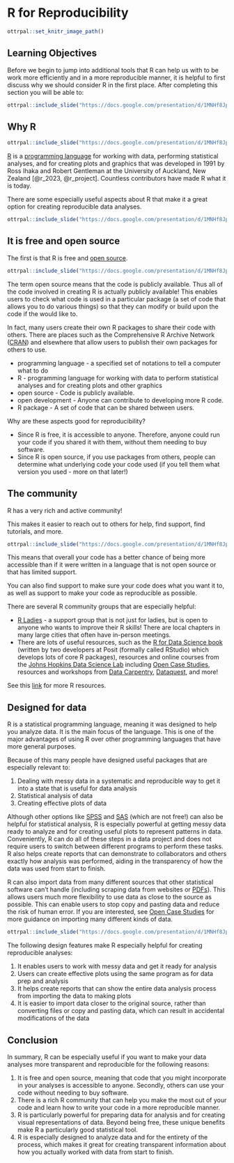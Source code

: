 
# R for Reproducibility


```r
ottrpal::set_knitr_image_path()
```

## Learning Objectives

Before we begin to jump into additional tools that R can help us with to be work more efficiently and in a more reproducible manner, it is helpful to first discuss why we should consider R in the first place. After completing this section you will be able to:

```r
ottrpal::include_slide("https://docs.google.com/presentation/d/1MNHf8JpolaEP_vQ_kB-1xRBF9wo3haCArRu117hBoHA/edit#slide=id.g21c5ab757ec_0_0")
```


## Why R

```r
ottrpal::include_slide("https://docs.google.com/presentation/d/1MNHf8JpolaEP_vQ_kB-1xRBF9wo3haCArRu117hBoHA/edit#slide=id.g21a84b32106_0_9")
```

[R](https://www.r-project.org/) is a [programming language](https://en.wikipedia.org/wiki/Programming_language) for working with data, performing statistical analyses, and for creating plots and graphics that was developed in 1991 by Ross Ihaka and Robert Gentleman at the University of Auckland, New Zealand [@r_2023, @r_project]. Countless contributors have made R what it is today. 

There are some especially useful aspects about R that make it a great option for creating reproducible data analyses. 

```r
ottrpal::include_slide("https://docs.google.com/presentation/d/1MNHf8JpolaEP_vQ_kB-1xRBF9wo3haCArRu117hBoHA/edit#slide=id.gcf1264c749_0_135")
```

## It is free and open source

The first is that R is free and [open source](https://opensource.com/resources/what-open-source). 

```r
ottrpal::include_slide("https://docs.google.com/presentation/d/1MNHf8JpolaEP_vQ_kB-1xRBF9wo3haCArRu117hBoHA/edit#slide=id.g21c5ab757ec_1_0")
```


The term open source means that the code is publicly available.
Thus all of the code involved in creating R is actually publicly available! This enables users to check what code is used in a particular package (a set of code that allows you to do various things) so that they can modify or build upon the code if the would like to. 

In fact, many users create their own R packages to share their code with others.  There are places such as the Comprehensive R Archive Network ([CRAN](https://cran.r-project.org/)) and elsewhere that allow users to publish their own packages for others to use. 

<div class = "dictionary">
- programming language - a specified set of notations to tell a computer what to do
- R - programming language for working with data to perform statistical analyses and for creating plots and other graphics
- open source -  Code is publicly available.
- open development - Anyone can contribute to developing more R code.
- R package - A set of code that can be shared between users.

</div>

Why are these aspects good for reproducibility? 

- Since R is free, it is accessible to anyone. Therefore, anyone could run your code if you shared it with them, without them needing to buy software.
- Since R is open source, if you use packages from others, people can determine what underlying code your code used (if you tell them what version you used - more on that later!)

## The community

R has a very rich and active community!

This makes it easier to reach out to others for help, find support, find tutorials, and more. 

```r
ottrpal::include_slide("https://docs.google.com/presentation/d/1MNHf8JpolaEP_vQ_kB-1xRBF9wo3haCArRu117hBoHA/edit#slide=id.g21c5ab757ec_0_6")
```

This means that overall your code has a better chance of being more accessible than if it were written in a language that is not open source or that has limited support. 

You can also find support to make sure your code does what you want it to, as well as support to make your code as reproducible as possible.

There are several R community groups that are especially helpful:

- [R Ladies](https://www.rladies.org/) - a support group that is not just for ladies, but is open to anyone who wants to improve their R skills! There are local chapters in many large cities that often have in-person meetings. 
- There are lots of useful resources, such as the [R for Data Science book](https://r4ds.had.co.nz/) (written by two developers at Posit (formally called RStudio) which develops lots of core R packages), resources and online courses from the [Johns Hopkins Data Science Lab](https://jhudatascience.org/courses.html) including [Open Case Studies](https://www.opencasestudies.org/), resources and workshops from [Data Carpentry](https://datacarpentry.org/),  [Dataquest](https://www.dataquest.io/v2/), and more!

See this [link](https://jhudatascience.org/intro_to_r/resources.html) for more R resources.

## Designed for data

R is a statistical programming language, meaning it was designed to help you analyze data. It is the main focus of the language. This is one of the major advantages of using R over other programming languages that have more general purposes. 

Because of this many people have designed useful packages that are especially relevant to:

1) Dealing with messy data in a systematic and reproducible way to get it into a state that is useful for data analysis
2) Statistical analysis of data
3) Creating effective plots of data

Although other options like [SPSS](https://www.ibm.com/products/spss-statistics) and [SAS](https://www.sas.com/) (which are not free!) can also be helpful for statistical analysis, R is especially powerful at getting messy data ready to analyze and for creating useful plots to represent patterns in data.  Conveniently, R can do all of these steps in a data project and does not require users to switch between different programs to perform these tasks. R also helps create reports that can demonstrate to collaborators and others exactly how analysis was performed, aiding in the transparency of how the data was used from start to finish.

R can also import data from many different sources that other statistical software can't handle (including scraping data from websites or [PDFs](https://www.adobe.com/acrobat/about-adobe-pdf.html)). This allows users much more flexibility to use data as close to the source as possible. This can enable users to stop copy and pasting data and reduce the risk of human error. If you are interested, see [Open Case Studies](https://www.opencasestudies.org/) for more guidance on importing many different kinds of data. 

```r
ottrpal::include_slide("https://docs.google.com/presentation/d/1MNHf8JpolaEP_vQ_kB-1xRBF9wo3haCArRu117hBoHA/edit#slide=id.g21c5ab757ec_0_78")
```


The following design features make R especially helpful for creating reproducible analyses:

1. It enables users to work with messy data and get it ready for analysis 
1. Users can create effective plots using the same program as for data prep and analysis
1. It helps create reports that can show the entire data analysis process from importing the data to making plots
1. It is easier to import data closer to the original source, rather than converting files or copy and pasting data, which can result in accidental modifications of the data 


## Conclusion

In summary, R can be especially useful if you want to make your data analyses more transparent and reproducible for the following reasons:

1. It is free and open source, meaning that code that you might incorporate in your analyses is accessible to anyone. Secondly, others can use your code without needing to buy software.
2. There is a rich R community that can help you make the most out of your code and learn how to write your code in a more reproducible manner.
3. R is particularly powerful for preparing data for analysis and for creating visual representations of data. Beyond being free, these unique benefits make R a particularly good statistical tool.
4. R is especially designed to analyze data and for the entirety of the process, which makes it great for creating transparent information about how you actually worked with data from start to finish.









